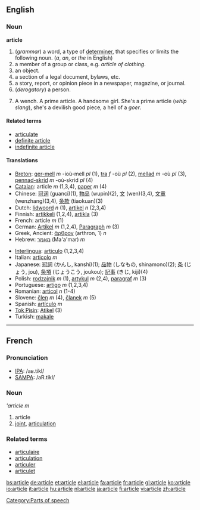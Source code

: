 ==English==
===Noun===
'''article'''
<!-- these defs are definitely in the wrong order! -->
# (''grammar'') a word, a type of [[determiner]], that specifies or limits the following noun. (''a'', ''an'', or ''the'' in English)
# a member of a group or class, e.g. ''article of clothing''.
# an object.
# a section of a legal document, bylaws, etc.
# a story, report, or opinion piece in a newspaper, magazine, or journal.
# (''derogatory'') a person.
# {{vulgar}} A wench. A prime article. A handsome girl.  She's a prime article (''whip slang''), she's a devilish good piece, a hell of a ''goer''.

====Related terms====
*[[articulate]]<!-- well it's probably related -->
*[[definite article]]
*[[indefinite article]]

====Translations====
{{top}}
*[[Breton]]: [[ger-mell]] ''m'' -ioù-mell ''pl'' (1), [[tra]] ''f'' -où ''pl'' (2), [[mellad]] ''m'' -où ''pl'' (3), [[pennad-skrid]] ''m'' -où-skrid ''pl'' (4)
*[[Catalan]]: article ''m'' (1,3,4), [[paper]] ''m'' (4)
*Chinese: [[冠词]] (guanci)(1), [[物品]] (wupin)(2), [[文]] (wen)(3,4), [[文章]] (wenzhang)(3,4), [[条款]] (tiaokuan)(3)
*Dutch: [[lidwoord]] ''n'' (1), [[artikel]] ''n'' (2,3,4)
*Finnish: [[artikkeli]] (1,2,4), [[artikla]] (3)
*French: article ''m'' (1)
*German: [[Artikel]] ''m'' (1,2,4), [[Paragraph]] ''m'' (3)
*Greek, Ancient: [[ἄρθρον]] (arthron, 1) ''n''
*Hebrew: [[מאמר]] (Ma'a'mar) ''m''
{{mid}}
*[[Interlingua]]: [[articulo]] (1,2,3,4)
*Italian: [[articolo]] ''m''
*Japanese: [[冠詞]] (かんし, kanshi)(1); [[品物]] (しなもの, shinamono)(2); [[条]] (じょう, jou), [[条項]] (じょうこう, joukou); [[記事]] (きじ, kiji)(4)
*Polish: [[rodzajnik]] ''m'' (1), [[artykul]] ''m'' (2,4), [[paragraf]] ''m'' (3)
*Portuguese: [[artigo]] ''m'' (1,2,3,4)
*Romanian: [[articol]] ''n'' (1-4)
*Slovene: [[člen]] ''m'' (4), [[članek]] ''m'' (5)
*Spanish: [[artículo]] ''m''
*[[Tok Pisin]]: [[Atikel]] (3)
*Turkish: [[makale]]
{{bottom}}
----

==French==

===Pronunciation===
*[[w:IPA|IPA]]: /aʁ.tikl/
*[[w:SAMPA|SAMPA]]: /aR.tikl/

===Noun===
'''article'' ''m''

# article
# [[joint]], [[articulation]]

===Related terms===
*[[articulaire]]
*[[articulation#French|articulation]]
*[[articuler]]
*[[articulet]]

[[Category:Parts of speech]]

[[bs:article]]
[[de:article]]
[[et:article]]
[[el:article]]
[[fa:article]]
[[fr:article]]
[[gl:article]]
[[ko:article]]
[[io:article]]
[[it:article]]
[[hu:article]]
[[nl:article]]
[[ja:article]]
[[fi:article]]
[[vi:article]]
[[zh:article]]